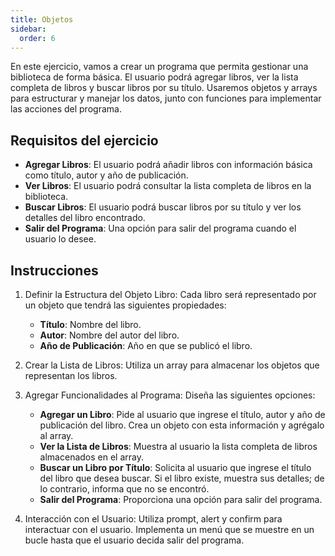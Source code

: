 ```yaml
---
title: Objetos
sidebar:
  order: 6
---
```


En este ejercicio, vamos a crear un programa que permita gestionar una biblioteca de forma básica. El usuario podrá agregar libros, ver la lista completa de libros y buscar libros por su título. Usaremos objetos y arrays para estructurar y manejar los datos, junto con funciones para implementar las acciones del programa.

## Requisitos del ejercicio

- **Agregar Libros**: El usuario podrá añadir libros con información básica como título, autor y año de publicación.
- **Ver Libros**: El usuario podrá consultar la lista completa de libros en la biblioteca.
- **Buscar Libros**: El usuario podrá buscar libros por su título y ver los detalles del libro encontrado.
- **Salir del Programa**: Una opción para salir del programa cuando el usuario lo desee.

## Instrucciones

1. Definir la Estructura del Objeto Libro:
   Cada libro será representado por un objeto que tendrá las siguientes propiedades:

   - **Título**: Nombre del libro.
   - **Autor**: Nombre del autor del libro.
   - **Año de Publicación**: Año en que se publicó el libro.

2. Crear la Lista de Libros:
   Utiliza un array para almacenar los objetos que representan los libros.

3. Agregar Funcionalidades al Programa:
   Diseña las siguientes opciones:

   - **Agregar un Libro**:
     Pide al usuario que ingrese el título, autor y año de publicación del libro. Crea un objeto con esta información y agrégalo al array.
   - **Ver la Lista de Libros**:
     Muestra al usuario la lista completa de libros almacenados en el array.
   - **Buscar un Libro por Título**:
     Solicita al usuario que ingrese el título del libro que desea buscar. Si el libro existe, muestra sus detalles; de lo contrario, informa que no se encontró.
   - **Salir del Programa**:
     Proporciona una opción para salir del programa.

4. Interacción con el Usuario:
   Utiliza prompt, alert y confirm para interactuar con el usuario. Implementa un menú que se muestre en un bucle hasta que el usuario decida salir del programa.
